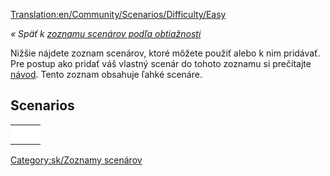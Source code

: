 [[Translation:en/Community/Scenarios/Difficulty/Easy]]

''« Späť k [[sk/Community/Scenarios/Difficulty/Main Page|zoznamu scenárov podľa obtiažnosti]]''

[[Category:sk/Zoznamy scenárov]]

Nižšie nájdete zoznam scenárov, ktoré môžete použiť alebo k nim pridávať. Pre postup ako pridať váš vlastný scenár do tohoto zoznamu si prečítajte [[sk/Scenáre vytvorené hráčmi|návod]]. Tento zoznam obsahuje ľahké scenáre.

==Scenarios==

{|
|-
|style="border:none;background:white"|
{{en/Scenario/Italy}}

|style="border:none;background:white"|
{{en/Scenario/Florida}}

|style="border:none;background:white"|
{{en/Scenario/Kloof}}

|-
|style="border:none;background:white"|
{{en/Scenario/A Mars Odyssey}}

|style="border:none;background:white"|
{{en/Scenario/United Kingdom}}

|style="border:none;background:white"|
{{en/Scenario/New Industries 2}}

|-
|style="border:none;background:white"|
{{en/Scenario/Arctic Industrial 2007}}

|style="border:none;background:white"|
{{en/Scenario/CarstsMonsterScenario v3}}

|style="border:none;background:white"|
{{en/Scenario/CarstsTrainingScenario v3}}

|-
|style="border:none;background:white"|
{{en/Scenario/Malta}}

|style="border:none;background:white"|
{{en/Scenario/Whistler}}

|style="border:none;background:white"|
{{en/Scenario/Flevoland}}

|-
|style="border:none;background:white"|
{{en/Scenario/Fractal Landscape}}

|}